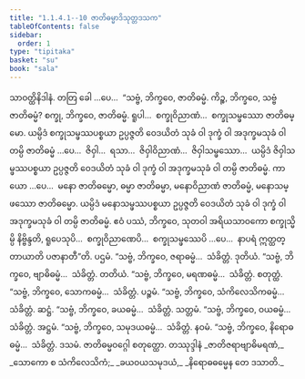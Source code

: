 ```yaml
---
title: "1.1.4.1--10 ဇာတိဓမ္မာဒိသုတ္တဒသက"
tableOfContents: false
sidebar:
  order: 1
type: "tipitaka"
basket: "su"
book: "sala"
---
```



<DynamicBreadcrumb />

<Division number="33" book="sala">

<Paragraph number="115" book="sala">
သာဝတ္ထိနိဒါနံ. တတြ ခေါ …ပေ…  “သဗ္ဗံ, ဘိက္ခဝေ, ဇာတိဓမ္မံ. ကိဉ္စ, ဘိက္ခဝေ, သဗ္ဗံ ဇာတိဓမ္မံ? စက္ခု, ဘိက္ခဝေ, ဇာတိဓမ္မံ. ရူပါ…  စက္ခုဝိညာဏံ…  စက္ခုသမ္ဖဿော ဇာတိဓမ္မော. ယမ္ပိဒံ စက္ခုသမ္ဖဿပစ္စယာ ဥပ္ပဇ္ဇတိ ဝေဒယိတံ သုခံ ဝါ ဒုက္ခံ ဝါ အဒုက္ခမသုခံ ဝါ တမ္ပိ ဇာတိဓမ္မံ …ပေ…  ဇိဝှါ…  ရသာ…  ဇိဝှါဝိညာဏံ…  ဇိဝှါသမ္ဖဿော…  ယမ္ပိဒံ ဇိဝှါသမ္ဖဿပစ္စယာ ဥပ္ပဇ္ဇတိ ဝေဒယိတံ သုခံ ဝါ ဒုက္ခံ ဝါ အဒုက္ခမသုခံ ဝါ တမ္ပိ ဇာတိဓမ္မံ. ကာယော …ပေ…  မနော ဇာတိဓမ္မော, ဓမ္မာ ဇာတိဓမ္မာ, မနောဝိညာဏံ ဇာတိဓမ္မံ, မနောသမ္ဖဿော ဇာတိဓမ္မော. ယမ္ပိဒံ မနောသမ္ဖဿပစ္စယာ ဥပ္ပဇ္ဇတိ ဝေဒယိတံ သုခံ ဝါ ဒုက္ခံ ဝါ အဒုက္ခမသုခံ ဝါ တမ္ပိ ဇာတိဓမ္မံ. ဧဝံ ပဿံ, ဘိက္ခဝေ, သုတဝါ အရိယသာဝကော စက္ခုသ္မိမ္ပိ နိဗ္ဗိန္ဒတိ, ရူပေသုပိ…  စက္ခုဝိညာဏေပိ…  စက္ခုသမ္ဖဿေပိ …ပေ…  နာပရံ ဣတ္ထတ္တာယာတိ ပဇာနာတီ”တိ.

</Paragraph>
</Division>

<Paragraph number="116" type="center" book="sala">
ပဌမံ.


</Paragraph>

<Division number="34" book="sala">

<Paragraph number="117" book="sala">
“သဗ္ဗံ, ဘိက္ခဝေ, ဇရာဓမ္မံ…  သံခိတ္တံ.

</Paragraph>
</Division>

<Paragraph number="118" type="center" book="sala">
ဒုတိယံ.


</Paragraph>

<Division number="35" book="sala">

<Paragraph number="119" book="sala">
“သဗ္ဗံ, ဘိက္ခဝေ, ဗျာဓိဓမ္မံ…  သံခိတ္တံ.

</Paragraph>
</Division>

<Paragraph number="120" type="center" book="sala">
တတိယံ.


</Paragraph>

<Division number="36" book="sala">

<Paragraph number="121" book="sala">
“သဗ္ဗံ, ဘိက္ခဝေ, မရဏဓမ္မံ…  သံခိတ္တံ.

</Paragraph>
</Division>

<Paragraph number="122" type="center" book="sala">
စတုတ္ထံ.


</Paragraph>

<Division number="37" book="sala">

<Paragraph number="123" book="sala">
“သဗ္ဗံ, ဘိက္ခဝေ, သောကဓမ္မံ…  သံခိတ္တံ.

</Paragraph>
</Division>

<Paragraph number="124" type="center" book="sala">
ပဉ္စမံ.


</Paragraph>

<Division number="38" book="sala">

<Paragraph number="125" book="sala">
“သဗ္ဗံ, ဘိက္ခဝေ, သံကိလေသိကဓမ္မံ…  သံခိတ္တံ.

</Paragraph>
</Division>

<Paragraph number="126" type="center" book="sala">
ဆဋ္ဌံ.


</Paragraph>

<Division number="39" book="sala">

<Paragraph number="127" book="sala">
“သဗ္ဗံ, ဘိက္ခဝေ, ခယဓမ္မံ…  သံခိတ္တံ.

</Paragraph>
</Division>

<Paragraph number="128" type="center" book="sala">
သတ္တမံ.


</Paragraph>

<Division number="40" book="sala">

<Paragraph number="129" book="sala">
“သဗ္ဗံ, ဘိက္ခဝေ, ဝယဓမ္မံ…  သံခိတ္တံ.

</Paragraph>
</Division>

<Paragraph number="130" type="center" book="sala">
အဋ္ဌမံ.


</Paragraph>

<Division number="41" book="sala">

<Paragraph number="131" book="sala">
“သဗ္ဗံ, ဘိက္ခဝေ, သမုဒယဓမ္မံ…  သံခိတ္တံ.

</Paragraph>
</Division>

<Paragraph number="132" type="center" book="sala">
နဝမံ.


</Paragraph>

<Division number="42" book="sala">

<Paragraph number="133" book="sala">
“သဗ္ဗံ, ဘိက္ခဝေ, နိရောဓဓမ္မံ…  သံခိတ္တံ.

</Paragraph>
</Division>

<Paragraph number="134" type="center" book="sala">
ဒသမံ.



</Paragraph>

<Paragraph number="135" type="center" book="sala">
ဇာတိဓမ္မဝဂ္ဂေါ စတုတ္ထော.



</Paragraph>

<Paragraph number="136" type="center" book="sala">
တဿုဒ္ဒါနံ


</Paragraph>

<Paragraph number="137" type="verses" book="sala">
_ဇာတိဇရာဗျာဓိမရဏံ,_  
_သောကော စ သံကိလေသိကံ;_  
_ခယဝယသမုဒယံ,_  
_နိရောဓဓမ္မေန တေ ဒသာတိ._
</Paragraph>